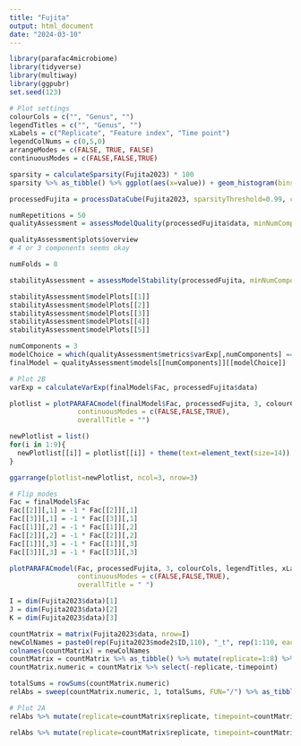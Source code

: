```yaml
---
title: "Fujita"
output: html_document
date: "2024-03-10"
---
```


```r
library(parafac4microbiome)
library(tidyverse)
library(multiway)
library(ggpubr)
set.seed(123)
```

```r
# Plot settings
colourCols = c("", "Genus", "")
legendTitles = c("", "Genus", "")
xLabels = c("Replicate", "Feature index", "Time point")
legendColNums = c(0,5,0)
arrangeModes = c(FALSE, TRUE, FALSE)
continuousModes = c(FALSE,FALSE,TRUE)
```

```r
sparsity = calculateSparsity(Fujita2023) * 100
sparsity %>% as_tibble() %>% ggplot(aes(x=value)) + geom_histogram(bins=100, col="black") + xlab("Sparsity (%)") + ylab("Count") + geom_vline(xintercept=99, colour="red", linewidth=1)
```

```r
processedFujita = processDataCube(Fujita2023, sparsityThreshold=0.99, centerMode=1, scaleMode=2)
```

```r
numRepetitions = 50
qualityAssessment = assessModelQuality(processedFujita$data, minNumComponents=1, maxNumComponents=5, numRepetitions=numRepetitions, ctol=1e-6, maxit=500, numCores=12)
```

```r
qualityAssessment$plots$overview
# 4 or 3 components seems okay
```

```r
numFolds = 8

stabilityAssessment = assessModelStability(processedFujita, minNumComponents=1, maxNumComponents=5, numFolds=numFolds, colourCols=colourCols, legendTitles=legendTitles, xLabels=xLabels, legendColNums=legendColNums, arrangeModes=arrangeModes,numCores=12)

stabilityAssessment$modelPlots[[1]]
stabilityAssessment$modelPlots[[2]]
stabilityAssessment$modelPlots[[3]]
stabilityAssessment$modelPlots[[4]]
stabilityAssessment$modelPlots[[5]]
```

```r
numComponents = 3
modelChoice = which(qualityAssessment$metrics$varExp[,numComponents] == max(qualityAssessment$metrics$varExp[,numComponents]))
finalModel = qualityAssessment$models[[numComponents]][[modelChoice]]
```

```r
# Plot 2B
varExp = calculateVarExp(finalModel$Fac, processedFujita$data)

plotlist = plotPARAFACmodel(finalModel$Fac, processedFujita, 3, colourCols, legendTitles, xLabels, legendColNums, arrangeModes,
                 continuousModes = c(FALSE,FALSE,TRUE),
                 overallTitle = "")

newPlotlist = list()
for(i in 1:9){
  newPlotlist[[i]] = plotlist[[i]] + theme(text=element_text(size=14))
}

ggarrange(plotlist=newPlotlist, ncol=3, nrow=3)

# Flip modes
Fac = finalModel$Fac
Fac[[2]][,1] = -1 * Fac[[2]][,1]
Fac[[3]][,1] = -1 * Fac[[3]][,1]
Fac[[1]][,2] = -1 * Fac[[1]][,2]
Fac[[2]][,2] = -1 * Fac[[2]][,2]
Fac[[1]][,3] = -1 * Fac[[1]][,3]
Fac[[3]][,3] = -1 * Fac[[3]][,3]

plotPARAFACmodel(Fac, processedFujita, 3, colourCols, legendTitles, xLabels, legendColNums, arrangeModes,
                 continuousModes = c(FALSE,FALSE,TRUE),
                 overallTitle = " ")
```


```r
I = dim(Fujita2023$data)[1]
J = dim(Fujita2023$data)[2]
K = dim(Fujita2023$data)[3]

countMatrix = matrix(Fujita2023$data, nrow=I)
newColNames = paste0(rep(Fujita2023$mode2$ID,110), "_t", rep(1:110, each=J))
colnames(countMatrix) = newColNames
countMatrix = countMatrix %>% as_tibble() %>% mutate(replicate=1:8) %>% pivot_longer(-replicate) %>% mutate(timepoint=as.numeric(str_split_fixed(name,"_t",2)[,2]),id=str_split_fixed(name,"_t",2)[,1]) %>% select(-name) %>% pivot_wider(names_from=id,values_from=value) # shenanigans to create an I*K x J matrix
countMatrix.numeric = countMatrix %>% select(-replicate,-timepoint)

totalSums = rowSums(countMatrix.numeric)
relAbs = sweep(countMatrix.numeric, 1, totalSums, FUN="/") %>% as_tibble()

# Plot 2A
relAbs %>% mutate(replicate=countMatrix$replicate, timepoint=countMatrix$timepoint) %>% pivot_longer(-c(replicate,timepoint)) %>% filter(name %in% processedFujita$mode2$ID) %>% left_join(Fujita2023$mode2, by=c("name"="ID")) %>% ggplot(aes(x=as.factor(timepoint),y=value,fill=as.factor(Genus))) + facet_wrap(vars(replicate),nrow=8,strip.position="right") + geom_bar(stat="identity",col="black") + theme(legend.position="None", axis.text.x = element_text(angle=90, vjust=0.5,hjust=1)) + xlab("Time point") + ylab("Relative abundance")

relAbs %>% mutate(replicate=countMatrix$replicate, timepoint=countMatrix$timepoint) %>% pivot_longer(-c(replicate,timepoint)) %>% filter(name %in% processedFujita$mode2$ID) %>% left_join(Fujita2023$mode2, by=c("name"="ID")) %>% ggplot(aes(x=as.factor(timepoint),y=value,fill=as.factor(Genus))) + facet_wrap(vars(replicate),nrow=8,strip.position="right") + geom_bar(stat="identity",col="black") + theme(axis.text.x = element_text(angle=90, vjust=0.5,hjust=1)) + xlab("Time point") + ylab("Relative abundance")
```